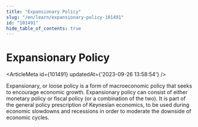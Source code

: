 ```yaml
---
title: "Expansionary Policy"
slug: "/en/learn/expansionary-policy-101491"
id: "101491"
hide_table_of_contents: true
---
```



# Expansionary Policy

<ArticleMeta id={101491} updatedAt={'2023-09-26 13:58:54'} />
<div className='border-solid border-b border-t-0 my-4 border-[var(--ifm-color-gray-300)]' />

Expansionary, or loose policy is a form of macroeconomic policy that seeks to encourage economic growth. Expansionary policy can consist of either monetary policy or fiscal policy (or a combination of the two). It is part of the general policy prescription of Keynesian economics, to be used during economic slowdowns and recessions in order to moderate the downside of economic cycles.
